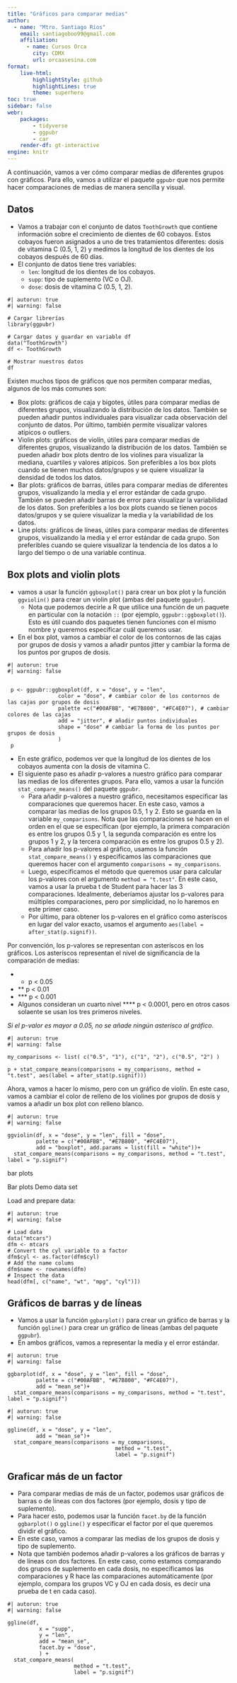 ```yaml
---
title: "Gráficos para comparar medias"
author:
  - name: "Mtro. Santiago Ríos"
    email: santiagoboo99@gmail.com
    affiliation: 
      - name: Cursos Orca
        city: CDMX
        url: orcaasesina.com
format: 
    live-html:
        highlightStyle: github
        highlightLines: true
        theme: superhero
toc: true
sidebar: false
webr:
    packages: 
        - tidyverse
        - ggpubr
        - car
    render-df: gt-interactive
engine: knitr
---
```


A continuación, vamos a ver cómo comparar medias de diferentes grupos con gráficos. Para ello, vamos a utilizar el paquete `ggpubr` que nos permite hacer comparaciones de medias de manera sencilla y visual.

## Datos

- Vamos a trabajar con el conjunto de datos `ToothGrowth` que contiene información sobre el crecimiento de dientes de 60 cobayos. Estos cobayos fueron asignados a uno de tres tratamientos diferentes: dosis de vitamina C (0.5, 1, 2) y medimos la longitud de los dientes de los cobayos después de 60 días.
- El conjunto de datos tiene tres variables:
  - `len`: longitud de los dientes de los cobayos.
  - `supp`: tipo de suplemento (VC o OJ).
  - `dose`: dosis de vitamina C (0.5, 1, 2).

```webr
#| autorun: true
#| warning: false

# Cargar librerías
library(ggpubr)

# Cargar datos y guardar en variable df
data("ToothGrowth")
df <- ToothGrowth

# Mostrar nuestros datos
df
```

Existen muchos tipos de gráficos que nos permiten comparar medias, algunos de los más comunes son:

- Box plots: gráficos de caja y bigotes, útiles para comparar medias de diferentes grupos, visualizando la distribución de los datos. También se pueden añadir puntos individuales para visualizar cada observación del conjunto de datos. Por último, también permite visualizar valores atípicos o outliers. 
- Violin plots: gráficos de violín, útiles para comparar medias de diferentes grupos, visualizando la distribución de los datos. También se pueden añadir box plots dentro de los violines para visualizar la mediana, cuartiles y valores atípicos. Son preferibles a los box plots cuando se tienen muchos datos/grupos y se quiere visualizar la densidad de todos los datos.
- Bar plots: gráficos de barras, útiles para comparar medias de diferentes grupos, visualizando la media y el error estándar de cada grupo. También se pueden añadir barras de error para visualizar la variabilidad de los datos. Son preferibles a los box plots cuando se tienen pocos datos/grupos y se quiere visualizar la media y la variabilidad de los datos. 
- Line plots: gráficos de líneas, útiles para comparar medias de diferentes grupos, visualizando la media y el error estándar de cada grupo. Son preferibles cuando se quiere visualizar la tendencia de los datos a lo largo del tiempo o de una variable continua.


##  Box plots and violin plots

- vamos a usar la función `ggboxplot()` para crear un box plot y la función `ggviolin()` para crear un violin plot (ambas del paquete `ggpubr`).
  - Nota que  podemos decirle a R que utilice una función de un paquete en particular con la notación `::` (por ejemplo, `ggpubr::ggboxplot()`). Esto es útil cuando dos paquetes tienen funciones con el mismo nombre y queremos especificar cuál queremos usar.
- En el box plot, vamos a cambiar el color de los contornos de las cajas por grupos de dosis y vamos a añadir puntos jitter y cambiar la forma de los puntos por grupos de dosis.

```webr
#| autorun: true
#| warning: false


 p <- ggpubr::ggboxplot(df, x = "dose", y = "len",
                color = "dose", # cambiar color de los contornos de las cajas por grupos de dosis
                palette =c("#00AFBB", "#E7B800", "#FC4E07"), # cambiar colores de las cajas
                add = "jitter", # añadir puntos individuales
                shape = "dose" # cambiar la forma de los puntos por grupos de dosis
                )
 p
```

- En este gráfico, podemos ver que la longitud de los dientes de los cobayos aumenta con la dosis de vitamina C.
- El siguiente paso es añadir p-valores a nuestro gráfico para comparar las medias de los diferentes grupos. Para ello, vamos a usar la función `stat_compare_means()` del paquete `ggpubr`.
  - Para añadir p-valores a nuestro gráfico, necesitamos especificar las comparaciones que queremos hacer. En este caso, vamos a comparar las medias de los grupos 0.5, 1 y 2. Esto se guarda en la variable `my_comparisons`. Nota que las comparaciones se hacen en el orden en el que se especifican (por ejemplo, la primera comparación es entre los grupos 0.5 y 1, la segunda comparación es entre los grupos 1 y 2, y la tercera comparación es entre los grupos 0.5 y 2).
  - Para añadir los p-valores al gráfico, usamos la función `stat_compare_means()` y especificamos las comparaciones que queremos hacer con el argumento `comparisons = my_comparisons`. 
  - Luego, especificamos el método que queremos usar para calcular los p-valores con el argumento `method = "t.test"`. En este caso, vamos a usar la prueba t de Student para hacer las 3 comparaciones. Idealmente, deberíamos ajustar los p-valores para múltiples comparaciones, pero por simplicidad, no lo haremos en este primer caso.
  - Por último, para obtener los p-valores en el gráfico como asteríscos en lugar del valor exacto, usamos el argumento `aes(label = after_stat(p.signif))`.

::: {.callout-important}
Por convención, los p-valores se representan con asteríscos en los gráficos. Los asteríscos representan el nivel de significancia de la comparación de medias: 

- * p < 0.05
- ** p < 0.01 
- *** p < 0.001
- Algunos consideran un cuarto nivel **** p < 0.0001, pero en otros casos solaente se usan los tres primeros niveles.

*Si el p-valor es mayor a 0.05, no se añade ningún asterísco al gráfico*.
:::


```webr
#| autorun: true
#| warning: false

my_comparisons <- list( c("0.5", "1"), c("1", "2"), c("0.5", "2") )

p + stat_compare_means(comparisons = my_comparisons, method = "t.test", aes(label = after_stat(p.signif)))
```

Ahora, vamos a hacer lo mismo, pero con un gráfico de violín. En este caso, vamos a cambiar el color de relleno de los violines por grupos de dosis y vamos a añadir un box plot con relleno blanco.

```webr
#| autorun: true
#| warning: false

ggviolin(df, x = "dose", y = "len", fill = "dose",
         palette = c("#00AFBB", "#E7B800", "#FC4E07"),
         add = "boxplot", add.params = list(fill = "white"))+
  stat_compare_means(comparisons = my_comparisons, method = "t.test", label = "p.signif")

```

bar plots

Bar plots
Demo data set

Load and prepare data:

```webr
#| autorun: true
#| warning: false

# Load data
data("mtcars")
dfm <- mtcars
# Convert the cyl variable to a factor
dfm$cyl <- as.factor(dfm$cyl)
# Add the name colums
dfm$name <- rownames(dfm)
# Inspect the data
head(dfm[, c("name", "wt", "mpg", "cyl")])
```


## Gráficos de barras y de líneas

- Vamos a usar la función `ggbarplot()` para crear un gráfico de barras y la función `ggline()` para crear un gráfico de líneas (ambas del paquete `ggpubr`).
- En ambos gráficos, vamos a representar la media y el error estándar.

```webr
#| autorun: true
#| warning: false

ggbarplot(df, x = "dose", y = "len", fill = "dose",
         palette = c("#00AFBB", "#E7B800", "#FC4E07"),
         add = "mean_se")+
  stat_compare_means(comparisons = my_comparisons, method = "t.test", label = "p.signif")

```

```webr
#| autorun: true
#| warning: false

ggline(df, x = "dose", y = "len", 
         add = "mean_se")+
  stat_compare_means(comparisons = my_comparisons, 
                                  method = "t.test", 
                                  label = "p.signif")
```

::: {.callout-note}
## Graficar más de un factor

- Para comparar medias de más de un factor, podemos usar gráficos de barras o de líneas con dos factores (por ejemplo, dosis y tipo de suplemento).
- Para hacer esto, podemos usar la función `facet.by` de la función `ggbarplot()` o `ggline()` y especificar el factor por el que queremos dividir el gráfico.
- En este caso, vamos a comparar las medias de los grupos de dosis y tipo de suplemento.
- Nota que también podemos añadir p-valores a los gráficos de barras y de líneas con dos factores. En este caso, como estamos comparando dos grupos de suplemento en cada dosis, no especificamos las comparaciones y R hace las comparaciones automáticamente (por ejemplo, compara los grupos VC y OJ en cada dosis, es decir una prueba de t en cada caso). 
:::


```webr
#| autorun: true
#| warning: false

ggline(df, 
          x = "supp", 
          y = "len", 
          add = "mean_se",
          facet.by = "dose", 
          ) +
  stat_compare_means( 
                     method = "t.test", 
                     label = "p.signif")

```